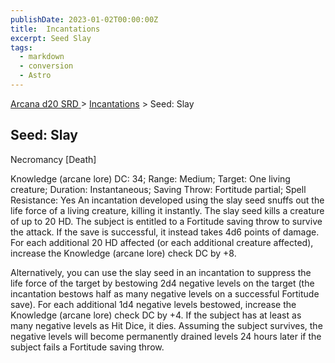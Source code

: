 ```yaml
---
publishDate: 2023-01-02T00:00:00Z
title:  Incantations
excerpt: Seed Slay
tags:
  - markdown
  - conversion
  - Astro
---
```


[ Arcana d20 SRD ](/#arcanaD20) > [ Incantations](arcana-d20-srd-incantations-index) > Seed: Slay

##  Seed: Slay

Necromancy [Death]

Knowledge (arcane lore) DC: 34; Range: Medium; Target: One living creature;
Duration: Instantaneous; Saving Throw: Fortitude partial; Spell Resistance:
Yes An incantation developed using the slay seed snuffs out the life force of
a living creature, killing it instantly. The slay seed kills a creature of up
to 20 HD. The subject is entitled to a Fortitude saving throw to survive the
attack. If the save is successful, it instead takes 4d6 points of damage. For
each additional 20 HD affected (or each additional creature affected),
increase the Knowledge (arcane lore) check DC by +8.

Alternatively, you can use the slay seed in an incantation to suppress the
life force of the target by bestowing 2d4 negative levels on the target (the
incantation bestows half as many negative levels on a successful Fortitude
save). For each additional 1d4 negative levels bestowed, increase the
Knowledge (arcane lore) check DC by +4. If the subject has at least as many
negative levels as Hit Dice, it dies. Assuming the subject survives, the
negative levels will become permanently drained levels 24 hours later if the
subject fails a Fortitude saving throw.

